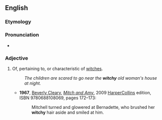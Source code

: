 ==English==

===Etymology===
{{suffix|witch|y}}

===Pronunciation===
* {{rhymes|ɪtʃi}}

===Adjective===
{{en-adj|witchi|er}}

# Of, pertaining to, or characteristic of [[witches]].
#: ''The children are scared to go near the '''witchy''' old woman's house at night.''
#*'''1967''', [[w:Beverly Cleary|Beverly Cleary]], [[w:Mitch and Amy|''Mitch and Amy'']], 2009 [[w:HarperCollins Children's Books|HarperCollins]] edition, ISBN 9780688108069, pages 172–173:
#*:Mitchell turned and glowered at Bernadette, who brushed her '''witchy''' hair aside and smiled at him.